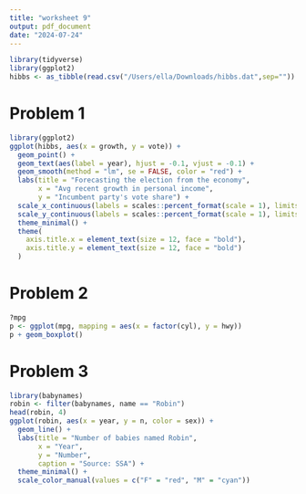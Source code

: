 ```yaml
---
title: "worksheet 9"
output: pdf_document
date: "2024-07-24"
---
```

```r
library(tidyverse)
library(ggplot2)
hibbs <- as_tibble(read.csv("/Users/ella/Downloads/hibbs.dat",sep=""))
```

# Problem 1
```r
library(ggplot2)
ggplot(hibbs, aes(x = growth, y = vote)) +
  geom_point() +
  geom_text(aes(label = year), hjust = -0.1, vjust = -0.1) +
  geom_smooth(method = "lm", se = FALSE, color = "red") +
  labs(title = "Forecasting the election from the economy",
       x = "Avg recent growth in personal income",
       y = "Incumbent party's vote share") +
  scale_x_continuous(labels = scales::percent_format(scale = 1), limits = c(0, 4), breaks = seq(0, 4, by = 1)) +
  scale_y_continuous(labels = scales::percent_format(scale = 1), limits = c(45, 60), breaks = seq(45, 60, by = 5)) +
  theme_minimal() +
  theme(
    axis.title.x = element_text(size = 12, face = "bold"),
    axis.title.y = element_text(size = 12, face = "bold")
  )
```

# Problem 2
```r
?mpg
p <- ggplot(mpg, mapping = aes(x = factor(cyl), y = hwy))
p + geom_boxplot()
```

# Problem 3
```r
library(babynames)
robin <- filter(babynames, name == "Robin")
head(robin, 4)
ggplot(robin, aes(x = year, y = n, color = sex)) +
  geom_line() +
  labs(title = "Number of babies named Robin",
       x = "Year",
       y = "Number",
       caption = "Source: SSA") +
  theme_minimal() +
  scale_color_manual(values = c("F" = "red", "M" = "cyan"))
```